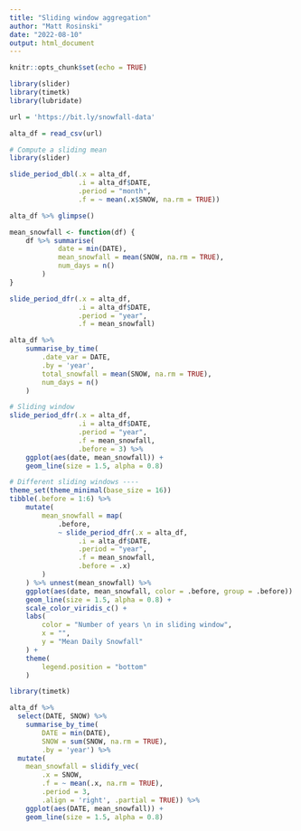 ---
title: "Sliding window aggregation"
author: "Matt Rosinski"
date: "2022-08-10"
output: html_document
---

```{r setup, include=FALSE}
knitr::opts_chunk$set(echo = TRUE)
```

```{r}
library(slider)
library(timetk)
library(lubridate)

url = 'https://bit.ly/snowfall-data'

alta_df = read_csv(url)

```

```{r}
# Compute a sliding mean
library(slider)

slide_period_dbl(.x = alta_df, 
                 .i = alta_df$DATE, 
                 .period = "month", 
                 .f = ~ mean(.x$SNOW, na.rm = TRUE))

alta_df %>% glimpse()

mean_snowfall <- function(df) {
    df %>% summarise(
            date = min(DATE),
            mean_snowfall = mean(SNOW, na.rm = TRUE),
            num_days = n()
        )
}

slide_period_dfr(.x = alta_df, 
                 .i = alta_df$DATE, 
                 .period = "year", 
                 .f = mean_snowfall)

alta_df %>%
    summarise_by_time(
        .date_var = DATE, 
        .by = 'year',
        total_snowfall = mean(SNOW, na.rm = TRUE),
        num_days = n()
    )

# Sliding window
slide_period_dfr(.x = alta_df, 
                 .i = alta_df$DATE, 
                 .period = "year", 
                 .f = mean_snowfall, 
                 .before = 3) %>%
    ggplot(aes(date, mean_snowfall)) +
    geom_line(size = 1.5, alpha = 0.8)

# Different sliding windows ----
theme_set(theme_minimal(base_size = 16))
tibble(.before = 1:6) %>%
    mutate(
        mean_snowfall = map(
            .before,
            ~ slide_period_dfr(.x = alta_df, 
                 .i = alta_df$DATE, 
                 .period = "year", 
                 .f = mean_snowfall, 
                 .before = .x)
        )
    ) %>% unnest(mean_snowfall) %>%
    ggplot(aes(date, mean_snowfall, color = .before, group = .before)) +
    geom_line(size = 1.5, alpha = 0.8) +
    scale_color_viridis_c() +
    labs(
        color = "Number of years \n in sliding window",
        x = "",
        y = "Mean Daily Snowfall"
    ) +
    theme(
        legend.position = "bottom"
    )

library(timetk)

alta_df %>%
  select(DATE, SNOW) %>%
    summarise_by_time(
        DATE = min(DATE),
        SNOW = sum(SNOW, na.rm = TRUE), 
        .by = 'year') %>%
  mutate(
    mean_snowfall = slidify_vec(
        .x = SNOW, 
        .f = ~ mean(.x, na.rm = TRUE), 
        .period = 3, 
        .align = 'right', .partial = TRUE)) %>%
    ggplot(aes(DATE, mean_snowfall)) +
    geom_line(size = 1.5, alpha = 0.8)


```


